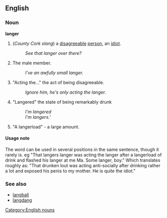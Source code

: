 ==English==
===Noun===
[[Category:English nouns]]
'''langer'''
#(''County Cork slang'') a [[disagreeable]] [[person]], an [[idiot]].
#:''See that langer over there?''
# The male member.
#:''I've an awfully small langer.''
# "Acting the..." the act of being disagreeable.
#:''Ignore him, he's only acting the langer.''
# "Langered" the state of being remarkably drunk
#:''I'm langered''
#:''I'm langers.'''
# "A langerload" - a large amount.
====Usage note====
The word can be used in several positions in the same sentence, though it rarely is.
eg "That langers langer was acting the langer after a langerload of drink and flashed his langer at me Ma. Some langer, boy."
Which translates roughly as:
"That drunken lout was acting anti-socially after drinking rather a lot and exposed his penis to my mother. He is quite the idiot."
===See also===
* [[langball]]
* [[langdang]]